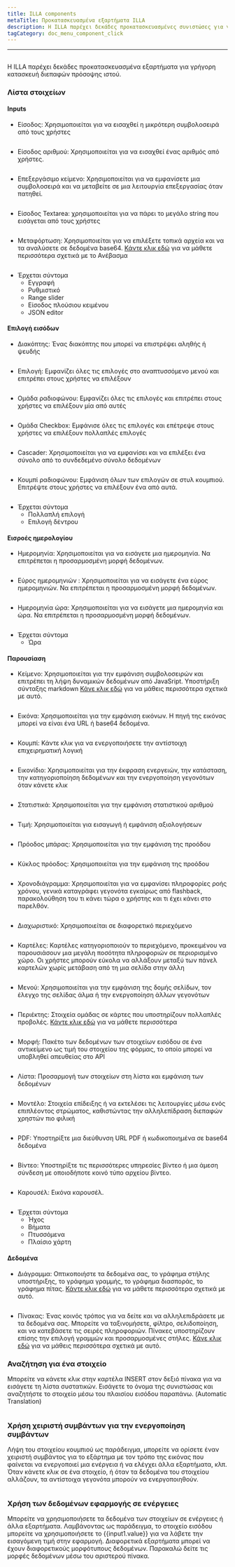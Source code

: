 ```yaml
---
title: ILLA components
metaTitle: Προκατασκευασμένα εξαρτήματα ILLA
description: Η ILLA παρέχει δεκάδες προκατασκευασμένες συνιστώσες για γρήγορη κατασκευή διεπαφών πρόσοψης ιστού
tagCategory: doc_menu_component_click
---
```


* * *

## <Heading hidden>ILLA components</Heading>

Η ILLA παρέχει δεκάδες προκατασκευασμένα εξαρτήματα για γρήγορη κατασκευή διεπαφών πρόσοψης ιστού.

### Λίστα στοιχείων

#### Inputs

-   Είσοδος: Χρησιμοποιείται για να εισαχθεί η μικρότερη συμβολοσειρά από τους χρήστες

<img
  src='https://cdn.illacloud.com/official-website/img/docs/assemble/illa_components.png'
  alt=""
/>

-   Είσοδος αριθμού: Χρησιμοποιείται για να εισαχθεί ένας αριθμός από χρήστες.

<img
  src='https://cdn.illacloud.com/official-website/img/docs/assemble/illa_components(1).png'
  alt=""
/>

-   Επεξεργάσιμο κείμενο: Χρησιμοποιείται για να εμφανίσετε μια συμβολοσειρά και να μεταβείτε σε μια λειτουργία επεξεργασίας όταν πατηθεί.

<img
  src='https://cdn.illacloud.com/official-website/img/docs/assemble/illa_components(2).png'
  alt=""
/>

-   Είσοδος Textarea: χρησιμοποιείται για να πάρει το μεγάλο string που εισάγεται από τους χρήστες

<img
  src='https://cdn.illacloud.com/official-website/img/docs/assemble/illa_components(3).png'
  alt=""
/>

-   Μεταφόρτωση: Χρησιμοποιείται για να επιλέξετε τοπικά αρχεία και να τα αναλύσετε σε δεδομένα base64. [Κάντε κλικ εδώ]([https://www.illacloud.com/en-US/docs/upload](https://www.illacloud.com/en-US/docs/upload)) για να μάθετε περισσότερα σχετικά με το Ανέβασμα

<img
  src='https://cdn.illacloud.com/official-website/img/docs/assemble/illa_components(4).png'
  alt=""
/>

-   Έρχεται σύντομα
    -   Εγγραφή
    -   Ρυθμιστικό
    -   Range slider
    -   Είσοδος πλούσιου κειμένου
    -   JSON editor

#### Επιλογή εισόδων

-   Διακόπτης: Ένας διακόπτης που μπορεί να επιστρέψει αληθής ή ψευδής

<img
  src='https://cdn.illacloud.com/official-website/img/docs/assemble/illa_components(5).png'
  alt=""
/>

-   Επιλογή: Εμφανίζει όλες τις επιλογές στο αναπτυσσόμενο μενού και επιτρέπει στους χρήστες να επιλέξουν

<img
  src='https://cdn.illacloud.com/official-website/img/docs/assemble/illa_components(6).png'
  alt=""
/>

-   Ομάδα ραδιοφώνου: Εμφανίζει όλες τις επιλογές και επιτρέπει στους χρήστες να επιλέξουν μία από αυτές

<img
  src='https://cdn.illacloud.com/official-website/img/docs/assemble/illa_components(7).png'
  alt=""
/>

-   Ομάδα Checkbox: Εμφάνισε όλες τις επιλογές και επέτρεψε στους χρήστες να επιλέξουν πολλαπλές επιλογές

<img
  src='https://cdn.illacloud.com/official-website/img/docs/assemble/illa_components(8).png'
  alt=""
/>

-   Cascader: Χρησιμοποιείται για να εμφανίσει και να επιλέξει ένα σύνολο από το συνδεδεμένο σύνολο δεδομένων

<img
  src='https://cdn.illacloud.com/official-website/img/docs/assemble/illa_components(9).png'
  alt=""
/>

-   Κουμπί ραδιοφώνου: Εμφάνιση όλων των επιλογών σε στυλ κουμπιού. Επιτρέψτε στους χρήστες να επιλέξουν ένα από αυτά.

<img
  src='https://cdn.illacloud.com/official-website/img/docs/assemble/illa_components(10).png'
  alt=""
/>

-   Έρχεται σύντομα
    -   Πολλαπλή επιλογή
    -   Επιλογή δέντρου

#### Εισροές ημερολογίου

-   Ημερομηνία: Χρησιμοποιείται για να εισάγετε μια ημερομηνία. Να επιτρέπεται η προσαρμοσμένη μορφή δεδομένων.

<img
  src='https://cdn.illacloud.com/official-website/img/docs/assemble/illa_components(11).png'
  alt=""
/>

-   Εύρος ημερομηνιών : Χρησιμοποιείται για να εισάγετε ένα εύρος ημερομηνιών. Να επιτρέπεται η προσαρμοσμένη μορφή δεδομένων.

<img
  src='https://cdn.illacloud.com/official-website/img/docs/assemble/illa_components(12).png'
  alt=""
/>

-   Ημερομηνία ώρα: Χρησιμοποιείται για να εισάγετε μια ημερομηνία και ώρα. Να επιτρέπεται η προσαρμοσμένη μορφή δεδομένων.

<img
  src='https://cdn.illacloud.com/official-website/img/docs/assemble/illa_components(13).png'
  alt=""
/>

-   Έρχεται σύντομα
    -   Ώρα

#### Παρουσίαση

-   Κείμενο: Χρησιμοποιείται για την εμφάνιση συμβολοσειρών και επιτρέπει τη λήψη δυναμικών δεδομένων από JavaSript. Υποστήριξη σύνταξης markdown [Κάνε κλικ εδώ]([https://www.illacloud.com/en-US/docs/text](https://www.illacloud.com/en-US/docs/text)) για να μάθεις περισσότερα σχετικά με αυτό.

<img
  src='https://cdn.illacloud.com/official-website/img/docs/assemble/illa_components(14).png'
  alt=""
/>

-   Εικόνα: Χρησιμοποιείται για την εμφάνιση εικόνων. Η πηγή της εικόνας μπορεί να είναι ένα URL ή base64 δεδομένα.

<img
  src='https://cdn.illacloud.com/official-website/img/docs/assemble/illa_components(15).png'
  alt=""
/>

-   Κουμπί: Κάντε κλικ για να ενεργοποιήσετε την αντίστοιχη επιχειρηματική λογική

<img
  src='https://cdn.illacloud.com/official-website/img/docs/assemble/illa_components(16).png'
  alt=""
/>

-   Εικονίδιο: Χρησιμοποιείται για την έκφραση ενεργειών, την κατάσταση, την κατηγοριοποίηση δεδομένων και την ενεργοποίηση γεγονότων όταν κάνετε κλικ

<img
  src='https://cdn.illacloud.com/official-website/img/docs/assemble/illa_components(17).png'
  alt=""
/>

-   Στατιστικά: Χρησιμοποιείται για την εμφάνιση στατιστικού αριθμού

<img
  src='https://cdn.illacloud.com/official-website/img/docs/assemble/illa_components(18).png'
  alt=""
/>

-   Τιμή: Χρησιμοποιείται για εισαγωγή ή εμφάνιση αξιολογήσεων

<img
  src='https://cdn.illacloud.com/official-website/img/docs/assemble/illa_components(19).png'
  alt=""
/>

-   Πρόοδος μπάρας: Χρησιμοποιείται για την εμφάνιση της προόδου

<img
  src='https://cdn.illacloud.com/official-website/img/docs/assemble/illa_components(20).png'
  alt=""
/>

-   Κύκλος πρόοδος: Χρησιμοποιείται για την εμφάνιση της προόδου

<img
  src='https://cdn.illacloud.com/official-website/img/docs/assemble/illa_components(21).png'
  alt=""
/>

-   Χρονοδιάγραμμα: Χρησιμοποιείται για να εμφανίσει πληροφορίες ροής χρόνου, γενικά καταγράφει γεγονότα εγκαίρως από flashback, παρακολούθηση του τι κάνει τώρα ο χρήστης και τι έχει κάνει στο παρελθόν.

<img
  src='https://cdn.illacloud.com/official-website/img/docs/assemble/illa_components(22).png'
  alt=""
/>

-   Διαχωριστικό: Χρησιμοποιείται σε διαφορετικό περιεχόμενο

<img
  src='https://cdn.illacloud.com/official-website/img/docs/assemble/illa_components(23).png'
  alt=""
/>

-   Καρτέλες: Καρτέλες κατηγοριοποιούν το περιεχόμενο, προκειμένου να παρουσιάσουν μια μεγάλη ποσότητα πληροφοριών σε περιορισμένο χώρο. Οι χρήστες μπορούν εύκολα να αλλάξουν μεταξύ των πάνελ καρτελών χωρίς μετάβαση από τη μια σελίδα στην άλλη

<img
  src='https://cdn.illacloud.com/official-website/img/docs/assemble/illa_components(24).png'
  alt=""
/>

-   Μενού: Χρησιμοποιείται για την εμφάνιση της δομής σελίδων, τον έλεγχο της σελίδας άλμα ή την ενεργοποίηση άλλων γεγονότων

<img
  src='https://cdn.illacloud.com/official-website/img/docs/assemble/illa_components(25).png'
  alt=""
/>

-   Περιέκτης: Στοιχεία ομάδας σε κάρτες που υποστηρίζουν πολλαπλές προβολές. [Κάντε κλικ εδώ]([https://www.illacloud.com/en-US/docs/container](https://www.illacloud.com/en-US/docs/container)) για να μάθετε περισσότερα

<img
  src='https://cdn.illacloud.com/official-website/img/docs/assemble/illa_components(26).png'
  alt=""
/>

-   Μορφή: Πακέτο των δεδομένων των στοιχείων εισόδου σε ένα αντικείμενο ως τιμή του στοιχείου της φόρμας, το οποίο μπορεί να υποβληθεί απευθείας στο API

<img
  src='https://cdn.illacloud.com/official-website/img/docs/assemble/illa_components(27).png'
  alt=""
/>

-   Λίστα: Προσαρμογή των στοιχείων στη λίστα και εμφάνιση των δεδομένων

<img
  src='https://cdn.illacloud.com/official-website/img/docs/assemble/illa_components(28).png'
  alt=""
/>

-   Μοντέλο: Στοιχεία επίδειξης ή να εκτελέσει τις λειτουργίες μέσω ενός επιπλέοντος στρώματος, καθιστώντας την αλληλεπίδραση διεπαφών χρηστών πιο φιλική

<img
  src='https://cdn.illacloud.com/official-website/img/docs/assemble/illa_components(29).png'
  alt=""
/>

-   PDF: Υποστηρίξτε μια διεύθυνση URL PDF ή κωδικοποιημένα σε base64 δεδομένα

<img
  src='https://cdn.illacloud.com/official-website/img/docs/assemble/illa_components(30).png'
  alt=""
/>

-   Βίντεο: Υποστηρίξτε τις περισσότερες υπηρεσίες βίντεο ή μια άμεση σύνδεση με οποιοδήποτε κοινό τύπο αρχείου βίντεο.

<img
  src='https://cdn.illacloud.com/official-website/img/docs/assemble/illa_components(31).png'
  alt=""
/>

-   Καρουσέλ: Εικόνα καρουσέλ.

<img
  src='https://cdn.illacloud.com/official-website/img/docs/assemble/illa_components(32).png'
  alt=""
/>

-   Έρχεται σύντομα
    -   Ήχος
    -   Βήματα
    -   Πτυσσόμενα
    -   Πλαίσιο χάρτη

#### Δεδομένα

-   Διάγραμμα: Οπτικοποιήστε τα δεδομένα σας, το γράφημα στήλης υποστήριξης, το γράφημα γραμμής, το γράφημα διασποράς, το γράφημα πίτας. [Κάντε κλικ εδώ]([https://www.illacloud.com/en-US/docs/chart](https://www.illacloud.com/en-US/docs/chart)) για να μάθετε περισσότερα σχετικά με αυτό.

<img
  src='https://cdn.illacloud.com/official-website/img/docs/assemble/illa_components(33).png'
  alt=""
/>

-   Πίνακας: Ένας κοινός τρόπος για να δείτε και να αλληλεπιδράσετε με τα δεδομένα σας. Μπορείτε να ταξινομήσετε, φίλτρο, σελιδοποίηση, και να κατεβάσετε τις σειρές πληροφοριών. Πίνακες υποστηρίζουν επίσης την επιλογή γραμμών και προσαρμοσμένες στήλες. [Κάνε κλικ εδώ]([https://www.illacloud.com/en-US/docs/table](https://www.illacloud.com/en-US/docs/table)) για να μάθεις περισσότερα σχετικά με αυτό.

### Αναζήτηση για ένα στοιχείο

Μπορείτε να κάνετε κλικ στην καρτέλα INSERT στον δεξιό πίνακα για να εισάγετε τη λίστα συστατικών. Εισάγετε το όνομα της συνιστώσας και αναζητήστε το στοιχείο μέσω του πλαισίου εισόδου παραπάνω. (Automatic Translation)

<img
  src='https://cdn.illacloud.com/official-website/img/docs/assemble/illa_components(34).png'
  alt=""
/>

### Χρήση χειριστή συμβάντων για την ενεργοποίηση συμβάντων

Λήψη του στοιχείου κουμπιού ως παράδειγμα, μπορείτε να ορίσετε έναν χειριστή συμβάντος για το εξάρτημα με τον τρόπο της εικόνας που φαίνεται να ενεργοποιεί μια ενέργεια ή να ελέγχει άλλα εξαρτήματα, κλπ. Όταν κάνετε κλικ σε ένα στοιχείο, ή όταν τα δεδομένα του στοιχείου αλλάζουν, τα αντίστοιχα γεγονότα μπορούν να ενεργοποιηθούν.

<img
  src='https://cdn.illacloud.com/official-website/img/docs/assemble/illa_components(35).png'
  alt=""
/>

### Χρήση των δεδομένων εφαρμογής σε ενέργειες

Μπορείτε να χρησιμοποιήσετε τα δεδομένα των στοιχείων σε ενέργειες ή άλλα εξαρτήματα. Λαμβάνοντας ως παράδειγμα, το στοιχείο εισόδου μπορείτε να χρησιμοποιήσετε το {{input1.value}} για να λάβετε την εισαγόμενη τιμή στην εφαρμογή. Διαφορετικά εξαρτήματα μπορεί να έχουν διαφορετικούς μορφότυπους δεδομένων. Παρακαλώ δείτε τις μορφές δεδομένων μέσω του αριστερού πίνακα.

<img
  src='https://cdn.illacloud.com/official-website/img/docs/assemble/illa_components(36).png'
  alt=""
/>
